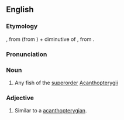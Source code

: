 ==English==

===Etymology===
{{etyl|NL.}} , from {{term|acanthus||thorn|lang=la}} (from {{etyl|grc}} {{term|ἄκανθος}}) + {{etyl|grc}} {{term|πτερυγίων|lang=grc}} diminutive of {{term|πτέρυξ||wing, fin|lang=grc}}, from {{term|πτερόν||feather, wing|lang=grc}}.

===Pronunciation===
{{a|US}} {{IPA|/ˌæk.æn.ˌθɑp.tə.ˈɹɪdʒ.i.ən/}}

===Noun===
{{en-noun}}

# {{context|zoology}} Any fish of the [[superorder]] [[Acanthopterygii]]

===Adjective===
{{en-adj|-}}

# {{context|zoology}} Similar to a [[acanthopterygian]].